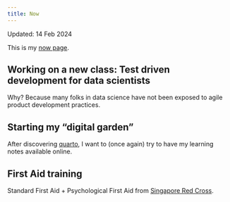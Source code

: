 ```yaml
---
title: Now
---
```


Updated: 14 Feb 2024

This is my [now page](https://nownownow.com/about).


## Working on a new class: Test driven development for data scientists

Why? Because many folks in data science have not been exposed to agile product development practices.


## Starting my "digital garden"

After discovering [quarto](https://quarto.org/), I want to (once again) try to have my learning notes available online.


## First Aid training

Standard First Aid + Psychological First Aid from [Singapore Red Cross](https://redcross.sg/get-trained/first-aid.html).